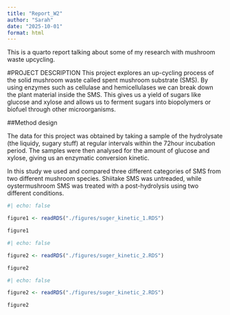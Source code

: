 ```yaml
---
title: "Report_W2"
author: "Sarah"
date: "2025-10-01"
format: html
---
```


This is a quarto report talking about some of my research with mushroom waste upcycling.


#PROJECT DESCRIPTION
This project explores an up-cycling process of the solid mushroom waste called spent mushroom substrate (SMS).
By using enzymes such as cellulase and hemicellulases we can break down the plant material inside the SMS.
This gives us a yield of sugars like glucose and xylose and allows us to ferment sugars into biopolymers or biofuel through other microorganisms.

##Method design

The data for this project was obtained by taking a sample of the hydrolysate (the liquidy, sugary stuff) at regular intervals within the 72hour incubation period.
The samples were then analysed for the amount of glucose and xylose, giving us an enzymatic conversion kinetic.

In this study we used and compared three different categories of SMS from two different mushroom species.
Shiitake SMS was untreaded, while oystermushroom SMS was treated with a post-hydrolysis using two different conditions.


```r
#| echo: false

figure1 <- readRDS("./figures/suger_kinetic_1.RDS")

figure1
```


```r
#| echo: false

figure2 <- readRDS("./figures/suger_kinetic_2.RDS")

figure2
```


```r
#| echo: false

figure2 <- readRDS("./figures/suger_kinetic_2.RDS")

figure2
```
